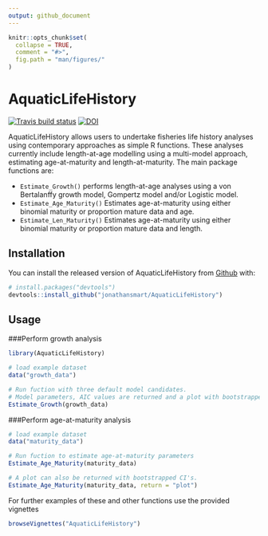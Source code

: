 ```yaml
---
output: github_document
---
```


<!-- README.md is generated from README.Rmd. Please edit that file -->

```r
knitr::opts_chunk$set(
  collapse = TRUE,
  comment = "#>",
  fig.path = "man/figures/"
)
```

# AquaticLifeHistory

<!-- badges: start -->
[![Travis build status](https://travis-ci.org/jonathansmart/AquaticLifeHistory.svg?branch=master)](https://travis-ci.org/jonathansmart/AquaticLifeHistory)
[![DOI](https://zenodo.org/badge/223704049.svg)](https://zenodo.org/badge/latestdoi/223704049)
<!-- badges: end -->

AquaticLifeHistory allows users to undertake fisheries life history analyses using contemporary approaches as simple R functions. These analyses currently include length-at-age modelling using a multi-model approach, estimating age-at-maturity and length-at-maturity. The main package functions are:

* `Estimate_Growth()` performs length-at-age analyses using a von Bertalanffy growth model, Gompertz model and/or Logistic model.
* `Estimate_Age_Maturity()` Estimates age-at-maturity using either binomial maturity or proportion mature data and age.
* `Estimate_Len_Maturity()` Estimates age-at-maturity using either binomial maturity or proportion mature data and length.

## Installation

You can install the released version of AquaticLifeHistory from [Github](https://github.com/jonathansmart/AquaticLifeHistory) with:


```r
# install.packages("devtools")
devtools::install_github("jonathansmart/AquaticLifeHistory")
```

## Usage

###Perform growth analysis

```r
library(AquaticLifeHistory)

# load example dataset
data("growth_data")

# Run fuction with three default model candidates.
# Model parameters, AIC values are returned and a plot with bootstrapped CI's is printed to examine fits.
Estimate_Growth(growth_data)
```

###Perform age-at-maturity analysis

```r
# load example dataset
data("maturity_data")

# Run fuction to estimate age-at-maturity parameters
Estimate_Age_Maturity(maturity_data)

# A plot can also be returned with bootstrapped CI's.
Estimate_Age_Maturity(maturity_data, return = "plot")
```

For further examples of these and other functions use the provided vignettes
```r
browseVignettes("AquaticLifeHistory")
```
